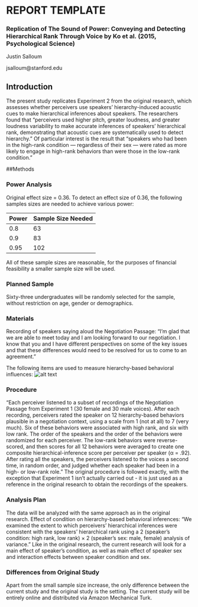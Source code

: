 # REPORT TEMPLATE


### Replication of The Sound of Power: Conveying and Detecting Hierarchical Rank Through Voice by Ko et al. (2015, Psychological Science)

Justin Salloum

jsalloum@stanford.edu


## Introduction

The present study replicates Experiment 2 from the original research, which assesses whether perceivers use speakers' hierarchy-induced acoustic cues to make hierarchical inferences about speakers. The researchers found that "perceivers used higher pitch, greater loudness, and greater loudness variability to make accurate inferences of speakers' hierarchical rank, demonstrating that acoustic cues are systematically used to detect hierarchy." Of particular interest is the result that "speakers who had been in the high-rank condition — regardless of their sex — were rated as more likely to engage in high-rank behaviors than were those in the low-rank condition."


##Methods

### Power Analysis

Original effect size = 0.36. To detect an effect size of 0.36, the following samples sizes are needed to achieve various power:
	
Power |Sample Size Needed
------|-------------------
0.8   | 63
0.9   | 83
0.95  | 102

All of these sample sizes are reasonable, for the purposes of financial feasibility a smaller sample size will be used.

### Planned Sample

Sixty-three undergraduates will be randomly selected for the sample, without restriction on age, gender or demographics.

### Materials

Recording of speakers saying aloud the Negotiation Passage: "I'm glad that we are able to meet today and I am looking forward to our negotiation. I know that you and I have different perspectives on some of the key issues and that these differences would need to be resolved for us to come to an agreement."

The following items are used to measure hierarchy-based behavioral influences:
![alt text](Table5.png)

### Procedure

"Each perceiver listened to a subset of recordings of the Negotiation Passage from Experiment 1 (30 female and 30 male voices). After each recording, perceivers rated the speaker on 12 hierarchy-based behaviors plausible in a negotiation context, using a scale from 1 (not at all) to 7  (very much). Six of these behaviors were associated with high rank, and six with low rank. The order of the speakers and the order of the behaviors were randomized for each perceiver. The low-rank behaviors were reverse-scored, and then scores for all 12 behaviors were averaged to create one composite hierarchical-inference score per perceiver per speaker (α = .92). After rating all the speakers, the perceivers listened to the voices a second time, in random order, and judged whether each speaker had been in a high- or low-rank role."
	The original procedure is followed exactly, with the exception that Experiment 1 isn't actually carried out - it is just used as a reference in the original research to obtain the recordings of the speakers.

### Analysis Plan
The data will be analyzed with the same approach as in the original research. Effect of condition on hierarchy-based behavioral inferences:
"We examined the extent to which perceivers' hierarchical inferences were consistent with the speakers' hierarchical rank using a 2 (speaker's condition: high rank, low rank) × 2 (speaker's sex: male, female) analysis of variance."
Like in the original research, the current research will look for a main effect of speaker's condition, as well as main effect of speaker sex and interaction effects between speaker condition and sex.

### Differences from Original Study
Apart from the small sample size increase, the only difference between the current study and the original study is the setting. The current study will be entirely online and distributed via Amazon Mechanical Turk.